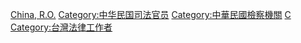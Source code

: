 [[Category:各國檢察官|China, R.O.]]
[[Category:中华民国司法官员|Category:中华民国司法官员]]
[[Category:中華民國檢察機關|Category:中華民國檢察機關]]
[[Category:中華民國法務部相關人物|C]]
[[Category:台灣法律工作者|Category:台灣法律工作者]]